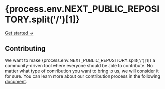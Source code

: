 # {process.env.NEXT_PUBLIC_REPOSITORY.split('/')[1]}

[Get started →](./docs/introduction.mdx)

## Contributing

We want to make <span>{process.env.NEXT_PUBLIC_REPOSITORY.split('/')[1]}</span>
a community-driven tool where everyone should be able to contribute. No matter what type of contribution you want to bring to us, we will consider it for sure. You can learn more about our contribution process in the following [document](./contribute).
